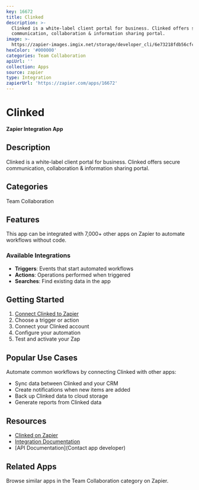 ```yaml
---
key: 16672
title: Clinked
description: >-
  Clinked is a white-label client portal for business. Clinked offers secure
  communication, collaboration & information sharing portal.
image: >-
  https://zapier-images.imgix.net/storage/developer_cli/6e73218fdb56cfce4cb501159017d86f.png?auto=format%2Ccompress&ixlib=python-3.0.0&q=50
hexColor: '#000000'
categories: Team Collaboration
apiUrl: ''
collection: Apps
source: zapier
type: Integration
zapierUrl: 'https://zapier.com/apps/16672'
---
```

# Clinked

**Zapier Integration App**

## Description

Clinked is a white-label client portal for business. Clinked offers secure communication, collaboration & information sharing portal.

## Categories

Team Collaboration

## Features

This app can be integrated with 7,000+ other apps on Zapier to automate workflows without code.

### Available Integrations

- **Triggers**: Events that start automated workflows
- **Actions**: Operations performed when triggered
- **Searches**: Find existing data in the app

## Getting Started

1. [Connect Clinked to Zapier](https://zapier.com/apps/16672)
2. Choose a trigger or action
3. Connect your Clinked account
4. Configure your automation
5. Test and activate your Zap

## Popular Use Cases

Automate common workflows by connecting Clinked with other apps:

- Sync data between Clinked and your CRM
- Create notifications when new items are added
- Back up Clinked data to cloud storage
- Generate reports from Clinked data

## Resources

- [Clinked on Zapier](https://zapier.com/apps/16672)
- [Integration Documentation](https://zapier.com/apps/16672/integrations)
- [API Documentation](Contact app developer)

## Related Apps

Browse similar apps in the Team Collaboration category on Zapier.
